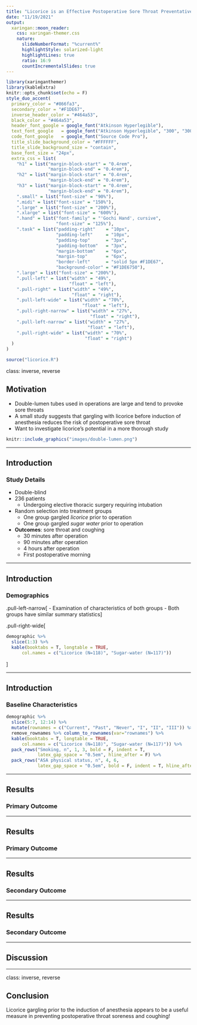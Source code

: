```yaml
---
title: "Licorice is an Effective Postoperative Sore Throat Preventative"
date: "11/19/2021"
output:
  xaringan::moon_reader:
    css: xaringan-themer.css
    nature:
      slideNumberFormat: "%current%"
      highlightStyle: solarized-light
      highlightLines: true
      ratio: 16:9
      countIncrementalSlides: true
---
```


```r
library(xaringanthemer)
library(kableExtra)
knitr::opts_chunk$set(echo = F)
style_duo_accent(
  primary_color = "#866fa3",
  secondary_color = "#F1DE67",
  inverse_header_color = "#464a53",
  black_color = "#464a53",
  header_font_google = google_font("Atkinson Hyperlegible"),
  text_font_google   = google_font("Atkinson Hyperlegible", "300", "300i"),
  code_font_google   = google_font("Source Code Pro"),
  title_slide_background_color = "#FFFFFF",
  title_slide_background_size = "contain",
  base_font_size = "24px",
  extra_css = list(
    "h1" = list("margin-block-start" = "0.4rem", 
                "margin-block-end" = "0.4rem"),
    "h2" = list("margin-block-start" = "0.4rem", 
                "margin-block-end" = "0.4rem"),
    "h3" = list("margin-block-start" = "0.4rem", 
                "margin-block-end" = "0.4rem"),
    ".small" = list("font-size" = "90%"),
    ".midi" = list("font-size" = "150%"),
    ".large" = list("font-size" = "200%"),
    ".xlarge" = list("font-size" = "600%"),
    ".hand" = list("font-family" = "'Gochi Hand', cursive",
                   "font-size" = "125%"),
    ".task" = list("padding-right"    = "10px",
                   "padding-left"     = "10px",
                   "padding-top"      = "3px",
                   "padding-bottom"   = "3px",
                   "margin-bottom"    = "6px",
                   "margin-top"       = "6px",
                   "border-left"      = "solid 5px #F1DE67",
                   "background-color" = "#F1DE6750"),
    ".large" = list("font-size" = "200%"),
    ".pull-left" = list("width" = "49%",
                        "float" = "left"),
    ".pull-right" = list("width" = "49%",
                         "float" = "right"),
    ".pull-left-wide" = list("width" = "70%",
                             "float" = "left"),
    ".pull-right-narrow" = list("width" = "27%",
                                "float" = "right"),
    ".pull-left-narrow" = list("width" = "27%",
                               "float" = "left"),
    ".pull-right-wide" = list("width" = "70%",
                              "float" = "right")
  )
)

```


```r
source("licorice.R")
```

class: inverse, reverse

## Motivation

- Double-lumen tubes used in operations are large and tend to provoke sore throats
- A small study suggests that gargling with licorice before induction of anesthesia reduces the risk of postoperative sore throat
- Want to investigate licorice's potential in a more thorough study

```r
knitr::include_graphics("images/double-lumen.png")
```

---

## Introduction

### Study Details

- Double-blind
- 236 patients
  - Undergoing elective thoracic surgery requiring intubation
- Random selection into treatment groups
  - One group gargled *licorice* prior to operation
  - One group gargled *sugar water* prior to operation
- **Outcomes**: sore throat and coughing
  - 30 minutes after operation
  - 90 minutes after operation
  - 4 hours after operation
  - First postoperative morning

---

## Introduction

### Demographics

.pull-left-narrow[
- Examination of characteristics of both groups
  - Both groups have similar summary statistics
]


.pull-right-wide[
```r
demographic %>%
  slice(1:3) %>%
  kable(booktabs = T, longtable = TRUE,
      col.names = c("Licorice (N=118)", "Sugar-water (N=117)"))
```
]


---

## Introduction

### Baseline Characteristics


```r
demographic %>%
  slice(5:7, 12:14) %>%
  mutate(rownames = c("Current", "Past", "Never", "I", "II", "III")) %>%
  remove_rownames %>% column_to_rownames(var="rownames") %>%
  kable(booktabs = T, longtable = TRUE,
      col.names = c("Licorice (N=118)", "Sugar-water (N=117)")) %>%
  pack_rows("Smoking, n", 1, 3, bold = F, indent = T,
            latex_gap_space = "0.5em", hline_after = F) %>%
  pack_rows("ASA physical status, n", 4, 6,
            latex_gap_space = "0.5em", bold = F, indent = T, hline_after = F)
```

---

## Results

### Primary Outcome


---

## Results

### Primary Outcome

---

## Results

### Secondary Outcome


---

## Results

### Secondary Outcome

---

## Discussion


---

class: inverse, reverse

## Conclusion

Licorice gargling prior to the induction of anesthesia appears to be a useful
measure in preventing postoperative throat soreness and coughing!
